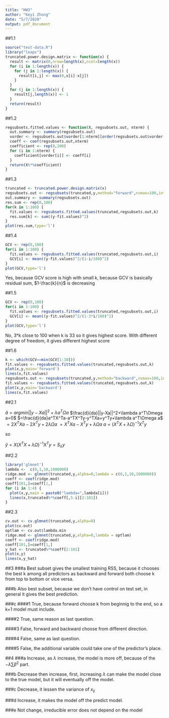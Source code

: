 ```yaml
---
title: "HW3"
author: "Keyi Zhong"
date: "5/7/2020"
output: pdf_document
---
```

##1.1
```r
source("test-data.R")
library("leaps")
truncated.power.design.matrix <- function(x) {
  result <- matrix(0,nrow=length(x),ncol=length(x))
  for (i in 1:length(x)) {
    for (j in 1:length(x)) {
      result[i,j] <- max(0,x[i]-x[j])
    }
  }
  for (j in 1:length(x)) {
    result[j,length(x)] <- 1
  }
  return(result)
}
```

##1.2
```r
regsubsets.fitted.values <- function(X, regsubsets.out, nterm) {
  out.summary <- summary(regsubsets.out)
  vorder <- regsubsets.out$vorder[1:nterm][order(regsubsets.out$vorder[1:nterm])]
  coeff <- coef(regsubsets.out,nterm)
  coefficient <- rep(0,100)
  for (i in 1:nterm) {
    coefficient[vorder[i]] <- coeff[i]
  }
  return(X%*%coefficient)
}
```

##1.3
```r
truncated <- truncated.power.design.matrix(x)
regsubsets.out <- regsubsets(truncated,y,method="forward",nvmax=100,intercept = FALSE)
out.summary <- summary(regsubsets.out)
res.sum <- rep(0,100)
for(k in 1:100) {
  fit.values <- regsubsets.fitted.values(truncated,regsubsets.out,k)
  res.sum[k] <- sum((y-fit.values)^2)
}
plot(res.sum,type='l')
```

##1.4
```r
GCV <- rep(0,100)
for(i in 1:100) {
  fit.values <- regsubsets.fitted.values(truncated,regsubsets.out,i)
  GCV[i] <- mean((y-fit.values)^2/(1-i/100)^2)
}
plot(GCV,type='l')
```


Yes, because GCV score is high with small k, because GCV is basically residual sum, $1-\frac{k}{n}$ is decreasing


##1.5
```r
GCV <- rep(0,100)
for(i in 1:100) {
  fit.values <- regsubsets.fitted.values(truncated,regsubsets.out,i)
  GCV[i] <- mean((y-fit.values)^2/(1-3*i/100)^2)
}
plot(GCV,type='l')
```


No, 3*k close to 100 when k is 33 so it gives highest score. With different degree of freedom, it gives different highest score


##1.6
```r
k <- which(GCV==min(GCV[1:30]))
fit.values <- regsubsets.fitted.values(truncated,regsubsets.out,k)
plot(x,y,main='forward')
lines(x,fit.values)
regsubsets.out <- regsubsets(truncated,y,method="backward",nvmax=100,intercept = FALSE)
fit.values <- regsubsets.fitted.values(truncated,regsubsets.out,k)
plot(x,y,main='backward')
lines(x,fit.values)
```


##2.1

$\hat{a}=argmin ||y-Xa||^2+\lambda a^T\Omega a$
$\frac{d}{da}||y-Xa||^2+\lambda a^T\Omega a=0$
$=\frac{d}{da}a^TX^Ta-a^TX^Ty-y^TXa+y^Ty+\lambda a^T\Omega a$
$=2X^TXa-2X^Ty+2\lambda\Omega a$
$=X^TXa-X^Ty+\lambda\Omega a$
$a=(X^TX+\lambda\Omega)^{-1}X^Ty$

so

$\hat{y}=X(X^TX+\lambda\Omega)^{-1}X^Ty=S_\lambda y$


##2.2
```r
library('glmnet')
lambda <-  c(0,1,10,1000000)
ridge.mod <- glmnet(truncated,y,alpha=0,lambda = c(0,1,10,1000000))
coeff <- coef(ridge.mod)
coeff[101,]=coeff[1,]
for (i in 1:4) {
  plot(x,y,main = paste0("lambda=",lambda[i]))
  lines(x,truncated%*%coeff[,5-i][2:101])
}
```

##2.3
```r
cv.out <- cv.glmnet(truncated,y,alpha=0)
plot(cv.out)
optlam <- cv.out$lambda.min
ridge.mod <- glmnet(truncated,y,alpha=0,lambda = optlam)
coeff <- coef(ridge.mod)
coeff[101,]=coeff[1,]
y_hat <- truncated%*%coeff[2:101]
plot(x,y)
lines(x,y_hat)
```

##3
###a
Best subset gives the smallest training RSS, because it chooses the best k among all predictors as backward and forward both choose k from top to bottom or vice versa.


###b
Also best subset, because we don't have control on test set, in general it gives the best prediction.

###c
####1
True, because forward choose k from beginnig to the end, so a k+1 model must include.

####2
True, same reason as last question.

####3
False, forward and backward choose from different direction.

####4
False, same as last question.

####5
False, the additional variable could take one of the predictor's place.


##4
###a
Increase, as $\lambda$ increase, the model is more off, because of the $-\lambda\sum\beta^2$ part.

###b
Decrease then increase, first, increasing $\lambda$ can make the model close to the true model, but it will eventually off the model.

###c
Decrease, it lessen the variance of $x_{ij}$

###d
Increase, it makes the model off the predict model.

###e
Not change, irreducible error does not depend on the model

